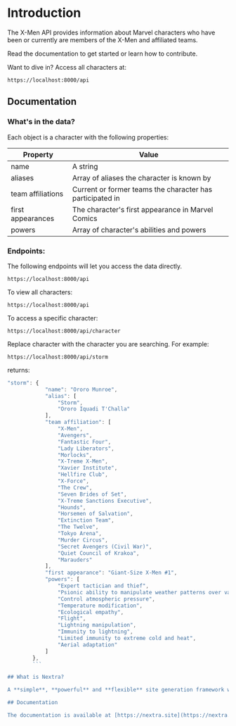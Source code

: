 # Introduction
 
The X-Men API provides information about Marvel characters who have been or currently are members of the X-Men and affiliated teams. 

Read the documentation to get started or learn how to contribute.

Want to dive in? Access all characters at:

`https://localhost:8000/api`

## Documentation

### What's in the data?

Each object is a character with the following properties:

| Property      | Value |
| ----------- | ----------- |
| name      | A string       |
| aliases   | Array of aliases the character is known by        |
| team affiliations      | Current or former teams the character has participated in       |
| first appearances   | The character's first appearance in Marvel Comics        |
| powers   | Array of character's abilities and powers        |


### Endpoints:

The following endpoints will let you access the data directly.

`https://localhost:8000/api`

To view all characters:

`https://localhost:8000/api`

To access a specific character:

`https://localhost:8000/api/character`

Replace character with the character you are searching. For example:

`https://localhost:8000/api/storm`

returns:

```js
"storm": {
            "name": "Ororo Munroe",
            "alias": [
                "Storm",
                "Ororo Iquadi T'Challa"
            ],
            "team affiliation": [
                "X-Men",
                "Avengers",
                "Fantastic Four",
                "Lady Liberators",
                "Morlocks",
                "X-Treme X-Men",
                "Xavier Institute",
                "Hellfire Club",
                "X-Force",
                "The Crew",
                "Seven Brides of Set",
                "X-Treme Sanctions Executive",
                "Hounds",
                "Horsemen of Salvation",
                "Extinction Team",
                "The Twelve",
                "Tokyo Arena",
                "Murder Circus",
                "Secret Avengers (Civil War)",
                "Quiet Council of Krakoa",
                "Marauders"
            ],
            "first appearance": "Giant-Size X-Men #1",
            "powers": [
                "Expert tactician and thief",
                "Psionic ability to manipulate weather patterns over vast area",
                "Control atmospheric pressure",
                "Temperature modification",
                "Ecological empathy",
                "Flight",
                "Lightning manipulation",
                "Immunity to lightning",
                "Limited immunity to extreme cold and heat",
                "Aerial adaptation"
            ]
        },
        ```

## What is Nextra?

A **simple**, **powerful** and **flexible** site generation framework with everything you love from Next.js.

## Documentation

The documentation is available at [https://nextra.site](https://nextra.site).
